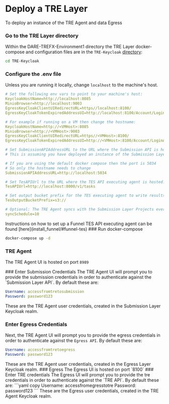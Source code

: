 
# Deploy a TRE Layer

To deploy an instance of the TRE Agent and data Egress
<Steps>
### Go to the TRE Layer directory
Within the DARE-TREFX-Environment1 directory the TRE Layer docker-compose and configuration files are in the `TRE-Keycloak` [directory](https://github.com/SwanseaUniversityMedical/DARE-TREFX-Environment1/tree/main/TRE-Keycloak):

```bash copy
cd TRE-Keycloak
```

### Configure the .env file

Unless you are running it locally, change `localhost` to the machine's host.

```yaml filename=".env"
# Set the following env vars to point to your machine's host:
KeycloakHostName=http://localhost:8085
MinioBrowser=http://localhost:9003
EgressKeyCloakClientUIRedirectURL=https//localhost:8100/
EgressKeyCloakTokenExpiredAddressUI=http://localhost:8100/Account/LoginAfterTokenExpired

# For example if running on a VM then change the hostname:
KeycloakHostName=http://<VMHost>:8085
MinioBrowser=http://<VMHost>:9003
EgressKeyCloakClientUIRedirectURL=https//<VMHost>:8100/
EgressKeyCloakTokenExpiredAddressUI=http://<VMHost>:8100/Account/LoginAfterTokenExpired

# Set SubmissionAPIAddressURL to the URL where the Submission API is hosted
# This is assuming you have deployed an instance of the Submission Layer, or that there is an existing Submission Layer you can connect the TRE Agent to.

# If you are using the default docker compose then the port is 5034
# So only the hostname needs to change
SubmissionAPIAddressURL=http://localhost:5034

# Set TesAPIUrl to the URL where the TES API executing agent is hosted. e.g Funnel or TES-K
TesAPIUrl=http://localhost:8000/v1/tasks

# Set output bucket prefix for the TES executing agent to write results to default is:
TesOutputBucketPrefix=s3://

# Optional: The TRE Agent syncs with the Submission Layer Projects every 10 minutes by default, adjust if needed:
syncSchedule=10


```

<Callout type="info">
Instructions on how to set up a Funnel TES API executing agent can be found [here](install_funnel/#funnel-tes)
</Callout>
### Run docker-compose

```bash copy
docker-compose up -d
```

### TRE Agent

The TRE Agent UI is hosted on port `8989`

<Steps>
### Enter Submission Credentials
The TRE Agent UI will prompt you to provide the submission credentials in order to authenticate against the `Submission Layer API`.
By default these are:

```yaml copy
Username: accessfromtretosubmission
Password: password123
```

<Callout>
  These are the TRE Agent user credentials, created in the Submission Layer
  Keycloak realm.
</Callout>

### Enter Egress Credentials

Next, the TRE Agent UI will prompt you to provide the egress credentials in order to authenticate against the `Egress API`.
By default these are:

```yaml copy
Username: accessfromtretoegress
Password: password123
```

<Callout>
  These are the TRE Agent user credentials, created in the Egress Layer Keycloak
  realm.
</Callout>

</Steps>
### Egress
The Egress UI is hosted on port `8100`
<Steps>
### Enter TRE credentials
The Egress UI will prompt you to provide the tre credentials in order to authenticate against the `TRE API`.
By default these are:
```yaml copy
Username: accessfromegresstotre
Password: password123
```
<Callout>These are the Egress user credentials, created in the TRE Agent Keycloak realm. </Callout>
</Steps>

</Steps>
